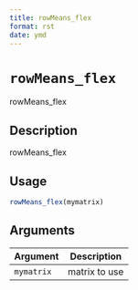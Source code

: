 ```yaml
--- 
title: rowMeans_flex 
format: rst 
date: ymd 
--- 
```

# `rowMeans_flex`

rowMeans_flex


## Description

rowMeans_flex


## Usage

```r
rowMeans_flex(mymatrix)
```


## Arguments

Argument      |Description
------------- |----------------
`mymatrix`     |     matrix to use


